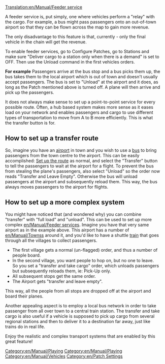 [[Translation:en/Manual/Feeder service]]
[[Category:en/Manual/Playing]]

A feeder service is, put simply, one where vehicles perform a "relay" with the cargo.  For example, a bus might pass passengers onto an out-of-town airport so that they can be flown across the map to gain more revenue.

The only disadvantage to this feature is that, currently - only the final vehicle in the chain will get the revenue.

To enable feeder services, go to Configure Patches, go to Stations and make sure "Deliver cargo to a station only when there is a demand" is set to OFF.
Then use the Unload command in the first vehicles orders.

'''For example'''
Passengers arrive at the bus stop and a bus picks them up, the bus takes them to the local airport which is out of town and doesn't usually accept passengers. The bus is set to "Unload" at the airport and it does, as long as the Patch mentioned above is turned off. A plane will then arrive and pick up the passengers.

It does not always make sense to set up a point-to-point service for every possible route. Often, a hub based system makes more sense as it eases load on your network and enables passengers and cargo to use different types of transportation to move from A to B more efficiently. This is what the transfer button is for.

==How to set up a transfer route==
So, imagine you have an [[en/Manual/Airports|airport]] in town and you wish to use a [[en/Manual/Base Set/Road Vehicles/Buses|bus]] to bring passengers from the town centre to the airport. This can be easily accomplished: [[en/Manual/Construction|Set up the route]] as normal, and select the "Transfer" button to tell the passengers to wait at the airport for a flight. To prevent the bus from stealing the plane's passengers, also select "Unload" so the order now reads "Transfer and Leave Empty". Otherwise the bus will unload passengers at the airport and subsequently reload them. This way, the bus always moves passengers to the airport for flights.

==How to set up a more complex system==
You might have noticed that (and wondered why) you can combine "transfer" with "full load" and "unload". This can be used to set up more complex [[en/Manual/Feeder service]]s.
Imagine you have that very same airport as in the example above. This airport has a number of [[en/Manual/Towns]]s around it, and you'd like to have a shuttle [[en/Manual/Trains|train]] that goes through all the villages to collect passengers.

*The first village gets a normal (un-flagged) order, and thus a number of people board.
*In the second village, you want people to hop on, but no one to leave. So you set a "transfer and take cargo" order, which unloads passengers but subsequently reloads them, ie: Pick-Up only. 
*All subsequent stops get the same order.
*The Airport gets "transfer and leave empty".

This way, all the people from all stops are dropped off at the airport and board their planes.

Another appealing aspect is to employ a local bus network in order to take passenger from all over town to a central train station. The transfer and take cargo is also useful if a vehicle is supposed to pick up cargo from several regional stations and then to deliver it to a destination far away, just like trains do in real life.

Enjoy the realistic and complex transport systems that are enabled by this great feature!

[[Category:en/Manual/Playing]]
[[Category:en/Manual/Vehicles]]
[[Category:en/Patch Settings]]